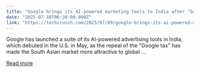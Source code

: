 ```yaml
---
title: "Google brings its AI-powered marketing tools to India after ‘Google tax’ repeal"
date: "2025-07-10T06:30:00.000Z"
link: "https://techcrunch.com/2025/07/09/google-brings-its-ai-powered-marketing-tools-to-india-after-google-tax-repeal/"
---
```


Google has launched a suite of its AI-powered advertising tools in India, which debuted in the U.S. in May, as the repeal of the "Google tax" has made the South Asian market more attractive to global ...

[Read more](https://techcrunch.com/2025/07/09/google-brings-its-ai-powered-marketing-tools-to-india-after-google-tax-repeal/)
